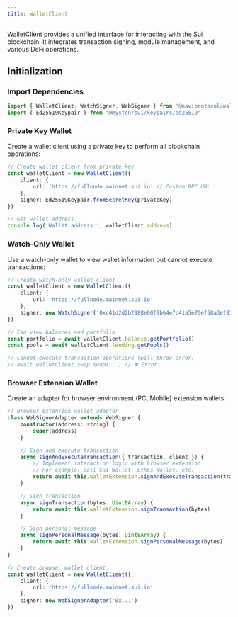 ```yaml
---
title: WalletClient
---
```


WalletClient provides a unified interface for interacting with the Sui blockchain. It integrates transaction signing, module management, and various DeFi operations.

## Initialization

### Import Dependencies

```typescript
import { WalletClient, WatchSigner, WebSigner } from '@naviprotocol/wallet-client'
import { Ed25519Keypair } from "@mysten/sui/keypairs/ed25519"
```

### Private Key Wallet

Create a wallet client using a private key to perform all blockchain operations:

```typescript
// Create wallet client from private key
const walletClient = new WalletClient({
    client: {
        url: 'https://fullnode.mainnet.sui.io' // Custom RPC URL
    },
    signer: Ed25519Keypair.fromSecretKey(privateKey)
})

// Get wallet address
console.log('Wallet address:', walletClient.address)
```

### Watch-Only Wallet

Use a watch-only wallet to view wallet information but cannot execute transactions:

```typescript
// Create watch-only wallet client
const walletClient = new WalletClient({
    client: {
        url: 'https://fullnode.mainnet.sui.io'
    },
    signer: new WatchSigner('0xc41d2d2b2988e00f9b64e7c41a5e70ef58a3ef835703eeb6bf1bd17a9497d9fe')
})

// Can view balances and portfolio
const portfolio = await walletClient.balance.getPortfolio()
const pools = await walletClient.lending.getPools()

// Cannot execute transaction operations (will throw error)
// await walletClient.swap.swap(...) // ❌ Error
```

### Browser Extension Wallet

Create an adapter for browser environment (PC, Mobile) extension wallets:

```typescript
// Browser extension wallet adapter
class WebSignerAdapter extends WebSigner {
    constructor(address: string) {
        super(address)
    }

    // Sign and execute transaction
    async signAndExecuteTransaction({ transaction, client }) {
        // Implement interaction logic with browser extension
        // For example: call Sui Wallet, Ethos Wallet, etc.
        return await this.walletExtension.signAndExecuteTransaction(transaction)
    }

    // Sign transaction
    async signTransaction(bytes: Uint8Array) {
        return await this.walletExtension.signTransaction(bytes)
    }

    // Sign personal message
    async signPersonalMessage(bytes: Uint8Array) {
        return await this.walletExtension.signPersonalMessage(bytes)
    }
}

// Create browser wallet client
const walletClient = new WalletClient({
    client: {
        url: 'https://fullnode.mainnet.sui.io'
    },
    signer: new WebSignerAdapter('0x...')
})
```

